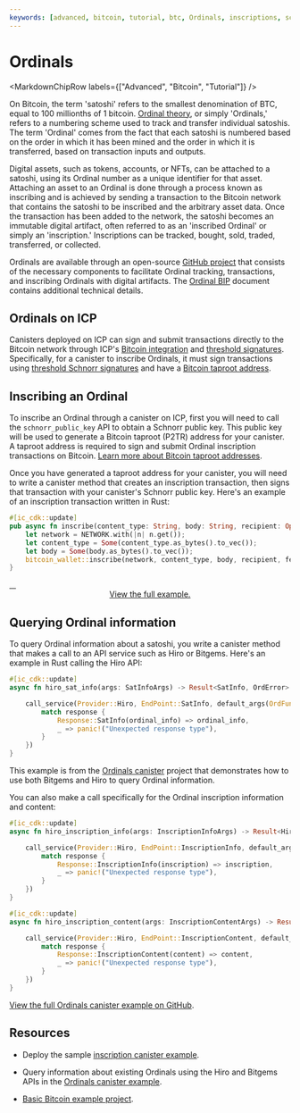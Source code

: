 ```yaml
---
keywords: [advanced, bitcoin, tutorial, btc, Ordinals, inscriptions, schnorr, taproot]
---
```



# Ordinals

<MarkdownChipRow labels={["Advanced", "Bitcoin", "Tutorial"]} />

On Bitcoin, the term 'satoshi' refers to the smallest denomination of BTC, equal to 100 millionths of 1 bitcoin. [Ordinal theory](https://docs.ordinals.com/digital-artifacts.html), or simply 'Ordinals,' refers to a numbering scheme used to track and transfer individual satoshis. The term 'Ordinal' comes from the fact that each satoshi is numbered based on the order in which it has been mined and the order in which it is transferred, based on transaction inputs and outputs.

Digital assets, such as tokens, accounts, or NFTs, can be attached to a satoshi, using its Ordinal number as a unique identifier for that asset. Attaching an asset to an Ordinal is done through a process known as inscribing and is achieved by sending a transaction to the Bitcoin network that contains the satoshi to be inscribed and the arbitrary asset data. Once the transaction has been added to the network, the satoshi becomes an immutable digital artifact, often referred to as an 'inscribed Ordinal' or simply an 'inscription.' Inscriptions can be tracked, bought, sold, traded, transferred, or collected.

Ordinals are available through an open-source [GitHub project](https://github.com/ordinals/ord) that consists of the necessary components to facilitate Ordinal tracking, transactions, and inscribing Ordinals with digital artifacts. The [Ordinal BIP](https://github.com/ordinals/ord/blob/master/bip.mediawiki) document contains additional technical details.

## Ordinals on ICP

Canisters deployed on ICP can sign and submit transactions directly to the Bitcoin network through ICP's [Bitcoin integration](../overview.mdx) and [threshold signatures](/docs/current/references/t-sigs-how-it-works). Specifically, for a canister to inscribe Ordinals, it must sign transactions using [threshold Schnorr signatures](/docs/current/references/t-sigs-how-it-works#deuterium-schnorr-release-beta) and have a [Bitcoin taproot address](/docs/current/building-dapps/chain-fusion/bitcoin/using-btc/generate-addresses#generating-addresses-with-threshold-schnorr).

## Inscribing an Ordinal

To inscribe an Ordinal through a canister on ICP, first you will need to call the `schnorr_public_key` API to obtain a Schnorr public key. This public key will be used to generate a Bitcoin taproot (P2TR) address for your canister. A taproot address is required to sign and submit Ordinal inscription transactions on Bitcoin. [Learn more about Bitcoin taproot addresses](/docs/current/building-dapps/chain-fusion/bitcoin/using-btc/generate-addresses#generating-addresses-with-threshold-schnorr).

Once you have generated a taproot address for your canister, you will need to write a canister method that creates an inscription transaction, then signs that transaction with your canister's Schnorr public key. Here's an example of an inscription transaction written in Rust:

```rust
#[ic_cdk::update]
pub async fn inscribe(content_type: String, body: String, recipient: Option<String>, fee_rate: Option<u64>) -> (String, String) {
    let network = NETWORK.with(|n| n.get());
    let content_type = Some(content_type.as_bytes().to_vec());
    let body = Some(body.as_bytes().to_vec());
    bitcoin_wallet::inscribe(network, content_type, body, recipient, fee_rate.unwrap_or(10)).await
}
```

<a href="https://github.com/domwoe/inscription_canister/blob/e6720bfb2c7f82b4d8774fb09285b5aa740a6c01/backend/src/lib.rs#L61">
    <div align="center">View the full example.</div>
</a>

## Querying Ordinal information

To query Ordinal information about a satoshi, you write a canister method that makes a call to an API service such as Hiro or Bitgems. Here's an example in Rust calling the Hiro API:

```rust
#[ic_cdk::update]
async fn hiro_sat_info(args: SatInfoArgs) -> Result<SatInfo, OrdError> {

    call_service(Provider::Hiro, EndPoint::SatInfo, default_args(OrdFunction::SatInfo(args))).await.map(|response| {
        match response {
            Response::SatInfo(ordinal_info) => ordinal_info,
            _ => panic!("Unexpected response type"),
        }
    })
}
```

This example is from the [Ordinals canister](https://github.com/sardariuss/ordinals_canister/blob/aad19989dfa4e8712e6ee7fadf7be9ed7bc1b403/src/btc_ordinals/src/lib.rs#L95) project that demonstrates how to use both Bitgems and Hiro to query Ordinal information.

You can also make a call specifically for the Ordinal inscription information and content:

```rust
#[ic_cdk::update]
async fn hiro_inscription_info(args: InscriptionInfoArgs) -> Result<HiroSatInscription, OrdError> {

    call_service(Provider::Hiro, EndPoint::InscriptionInfo, default_args(OrdFunction::InscriptionInfo(args))).await.map(|response| {
        match response {
            Response::InscriptionInfo(inscription) => inscription,
            _ => panic!("Unexpected response type"),
        }
    })
}

#[ic_cdk::update]
async fn hiro_inscription_content(args: InscriptionContentArgs) -> Result<Vec<u8>, OrdError> {

    call_service(Provider::Hiro, EndPoint::InscriptionContent, default_args(OrdFunction::InscriptionContent(args))).await.map(|response| {
        match response {
            Response::InscriptionContent(content) => content,
            _ => panic!("Unexpected response type"),
        }
    })
}
```

[View the full Ordinals canister example on GitHub](https://github.com/sardariuss/ordinals_canister/blob/aad19989dfa4e8712e6ee7fadf7be9ed7bc1b403/src/btc_ordinals/src/lib.rs#L129).

## Resources

- Deploy the sample [inscription canister example](https://github.com/domwoe/inscription_canister/tree/main).

- Query information about existing Ordinals using the Hiro and Bitgems APIs in the [Ordinals canister example](https://github.com/sardariuss/ordinals_canister).

- [Basic Bitcoin example project](https://github.com/dfinity/examples/tree/master/rust/basic_bitcoin).